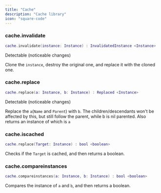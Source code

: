 ```yaml
---
title: "Cache"
description: "Cache library"
icon: "square-code"
---
```


### cache.invalidate

```lua
cache.invalidate(instance: Instance) : InvalidatedInstance <Instance>
```

<Warning>
  Detectable (noticeable changes)
</Warning>

Clone the `instance`, destroy the original one, and replace it with the cloned one.

### cache.replace

```lua
cache.replace(a: Instance, b: Instance) : Replaced <Instance>
```

<Warning>
  Detectable (noticeable changes)
</Warning>

Replace the `a`(`Name` and `Parent`) with `b`. The children/descendants won't be affected by this, but still follow the parent, while b is nil parented. Also returns an instance of which is `a`

### cache.iscached

```lua
cache.replace(Target: Instance) : bool <boolean>
```
Checks if the `Target` is cached, and then returns a boolean.

### cache.compareinstances

```lua
cache.compareinstances(a: Instance, b: Instance) : bool <boolean>
```
Compares the instance of `a` and `b`, and then returns a boolean.